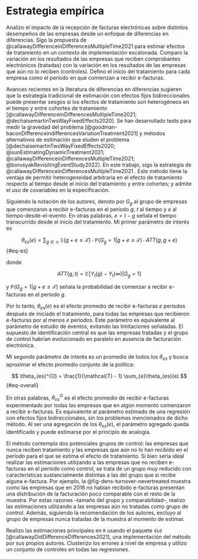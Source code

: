 # Estrategia empírica {#sec-method}

Analizo el impacto de la recepción de facturas electrónicas sobre distintos desempeños de las empresas desde un enfoque de diferencias en diferencias. Sigo la propuesta de @callawayDifferenceinDifferencesMultipleTime2021 para estimar efectos de tratamiento en un contexto de implementación escalonada. Comparo la variación en los resultados de las empresas que reciben comprobantes electrónicos (tratadas) con la variación en los resultados de las empresas que aún no lo reciben (controles). Defino el inicio del tratamiento para cada empresa como el período en que comienzan a recibir e-facturas.

Avances recientes en la literatura de diferencias en diferencias sugieren que la estrategia tradicional de estimación con efectos fijos bidireccionales puede presentar sesgos si los efectos de tratamiento son heterogéneos en el tiempo y entre cohortes de tratamiento [@callawayDifferenceinDifferencesMultipleTime2021; @dechaisemartinTwoWayFixedEffects2020]. Se han desarrollado tests para medir la gravedad del problema [@goodman-baconDifferenceindifferencesVariationTreatment2021] y métodos alternativos de estimación que eluden el problema [@dechaisemartinTwoWayFixedEffects2020; @sunEstimatingDynamicTreatment2021; @callawayDifferenceinDifferencesMultipleTime2021; @borusyakRevisitingEventStudy2022]. En este trabajo, sigo la estrategia de @callawayDifferenceinDifferencesMultipleTime2021 . Este método tiene la ventaja de permitir heterogeneidad arbitraria en el efecto de tratamiento respecto al tiempo desde el inicio del tratamiento y entre cohortes; y admite el uso de covariables en la especificación.

Siguiendo la notación de los autores, denoto por $G_{g}$ al grupo de empresas que comenzaron a recibir e-facturas en el período $g$; $t$ al tiempo y $e$ al tiempo-desde-el-evento. En otras palabras, $e = t-g$ señala el tiempo transcurrido desde el inicio del tratamiento. Mi primer parámetro de interés es

$$
\theta_{es}(e) = \sum_{g\in\mathcal{G}}\ \mathbb{1}\{g+e \leq \mathcal{T}\} \cdot \mathbb{P}(G_{g}=1|g+e\leq \mathcal{T}) \cdot ATT(g, g+e)
$$ {#eq-es}

donde 

$$
ATT(g,t) = \mathbb{E}[Y_{t}(g)-Y_{t}(\infty)|G_{g}=1]
$$

y $\mathbb{P}(G_{g}=1|g+e\leq \mathcal{T})$ señala la probabilidad de comenzar a recibir e-facturas en el período $g$.

Por lo tanto, $\theta_{es}(e)$ es el efecto promedio de recibir e-facturas $e$ períodos después de iniciado el tratamiento, para todas las empresas que recibieron e-facturas por al menos $e$ períodos. Este parámetro es equivalente al parámetro de estudio de eventos, evitando las limitaciones señaladas. El supuesto de identificación central es que las empresas tratadas y el grupo de control habrían evolucionado en paralelo en ausencia de facturación electrónica. 

Mi segundo parámetro de interés es un promedio de todos los $\theta_{es}$ y busca aproximar el efecto promedio conjunto de la política:

$$
\theta_{es}^{O} = \frac{1}{\mathcal{T} - 1} \sum_{e}\theta_{es}(e)
$$ {#eq-overall}

En otras palabras, $\theta_{es}^{O}$ es el efecto promedio de recibir e-facturas experimentado por todas las empresas que en algún momento comenzaron a recibir e-facturas. Es equivalente al parámetro estimado de una regresión con efectos fijos bidireccionales, sin los problemas mencionados de dicho método. Al ser una agregación de los $\theta_{es}(e)$, el parámetro agregado queda identificado y puede estimarse por el principio de analogía.

El método contempla dos potenciales grupos de control: las empresas que nunca reciben tratamiento y las empresas que aún no lo han recibido en el período para el que se estima el efecto de tratamiento. Si bien sería ideal realizar las estimaciones utilizando a las empresas que no reciben e-facturas en el período como control, se trata de un grupo muy reducido con características sustancialmente distintas a las del grupo que si recibe alguna e-factura. Por ejemplo, la @fig-dens-turnover-nevertreated muestra como las empresas que en 2016 no habían recibido e-facturas presentan una distribución de la facturación poco comparable con el resto de la muestra. Por estas razones –tamaño del grupo y comparabilidad–, realizo las estimaciones utilizando a las empresas aún no tratadas como grupo de control. Además, siguiendo la recomendación de los autores, excluyo al grupo de empresas nunca tratadas de la muestra al momento de estimar.

Realizo las estimaciones principales en `R` usando el paquete `did` [@callawayDidDifferenceDifferences2021], una implementación del método por sus propios autores. Clusterizo los errores a nivel de empresa y utilizo un conjunto de controles en todas las regresiones.